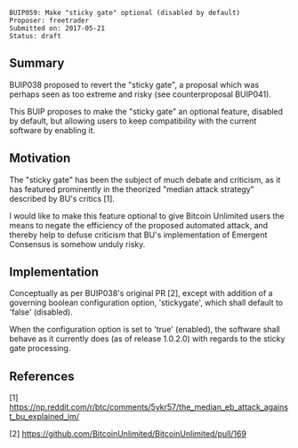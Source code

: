 <pre>
BUIP059: Make "sticky gate" optional (disabled by default)
Proposer: freetrader
Submitted on: 2017-05-21
Status: draft
</pre>

==Summary==

BUIP038 proposed to revert the "sticky gate", a proposal which was
perhaps seen as too extreme and risky (see counterproposal BUIP041).

This BUIP proposes to make the "sticky gate" an optional feature,
disabled by default, but allowing users to keep compatibility with
the current software by enabling it.


==Motivation==

The "sticky gate" has been the subject of much debate and criticism,
as it has featured prominently in the theorized "median attack
strategy" described by BU's critics [1].

I would like to make this feature optional to give Bitcoin Unlimited
users the means to negate the efficiency of the proposed automated
attack, and thereby help to defuse criticism that BU's
implementation of Emergent Consensus is somehow unduly risky.


==Implementation==

Conceptually as per BUIP038's original PR [2], except with addition
of a governing boolean configuration option, 'stickygate', which
shall default to 'false' (disabled).

When the configuration option is set to 'true' (enabled), the
software shall behave as it currently does (as of release 1.0.2.0)
with regards to the sticky gate processing.


==References==

[1] https://np.reddit.com/r/btc/comments/5ykr57/the_median_eb_attack_against_bu_explained_im/

[2] https://github.com/BitcoinUnlimited/BitcoinUnlimited/pull/169
